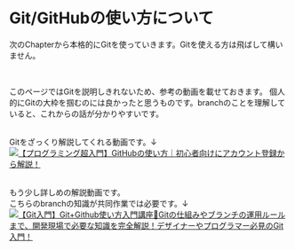# Git/GitHubの使い方について
次のChapterから本格的にGitを使っていきます。Gitを使える方は飛ばして構いません。  

<br />

このページではGitを説明しきれないため、参考の動画を載せておきます。 個人的にGitの大枠を掴むのには良かったと思うものです。branchのことを理解していると、これからの話が分かりやすいです。

<br />
Gitをざっくり解説してくれる動画です。↓
[![【プログラミング超入門】GitHubの使い方｜初心者向けにアカウント登録から解説！](http://img.youtube.com/vi/69FE07KnL7Y/0.jpg)](http://www.youtube.com/watch?v=69FE07KnL7Y "【プログラミング超入門】GitHubの使い方｜初心者向けにアカウント登録から解説！")

<br />
もう少し詳しめの解説動画です。  
こちらのbranchの知識が共同作業では必要です。↓
[![【Git入門】Git+Github使い方入門講座🐒Gitの仕組みやブランチの運用ルールまで、開発現場で必要な知識を完全解説！デザイナーやプログラマー必見のGit入門！](http://img.youtube.com/vi/LDOR5HfI_sQ/0.jpg)](http://www.youtube.com/watch?v=LDOR5HfI_sQ "【Git入門】Git+Github使い方入門講座🐒Gitの仕組みやブランチの運用ルールまで、開発現場で必要な知識を完全解説！デザイナーやプログラマー必見のGit入門！")


